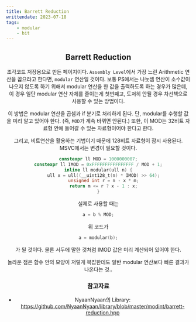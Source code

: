 ---
title: Barrett Reduction
writtendate: 2023-07-18
tags:
    - modular
    - bit
---

<Header />

## Barrett Reduction

조각코드 저장용으로 만든 페이지이다. `Assembly Level`에서 가장 느린 Arithmetic 연산을 꼽으라고 한다면, `modular` 연산일 것이다. 보통 PS에서는 나눗셈 연산이 소수값이 나오지 않도록 하기 위해서 modular 연산을 한 값을 출력하도록 하는 경우가 많은데, 이 경우 일단 modular 연산 자체를 줄이는게 첫번째고, 도저히 안될 경우 차선책으로 사용할 수 있는 방법이다.

이 방법은 modular 연산을 곱셈과 if 분기로 처리하게 된다. 단, modular를 수행할 값을 미리 알고 있어야 한다. (즉, `MOD`가 계속 바뀌면 안된다.) 또한, 이 MOD는 32비트 자료형 안에 들어갈 수 있는 자료형이어야 한다고 한다.

그리고, 비트연산을 활용하는 기법이기 때문에 128비트 자료형이 잠시 사용된다. MSVC에서는 변경이 필요할 것이다.

```cpp
constexpr ll MOD = 1000000007;
constexpr ll IMOD = 0xFFFFFFFFFFFFFFFF / MOD + 1;
inline ll modular(ull n) {
    ull x = ull((__uint128_t(n) * IMOD) >> 64);
    unsigned int r = n - x * m;
    return m <= r ? x - 1 : x;
}
```

실제로 사용할 때는
```cpp
a = b % MOD;
```
위 코드가
```cpp
a = modular(b);
```
가 될 것이다. 물론 서두에 말한 것처럼 IMOD 값은 미리 계산되어 있어야 한다.

놀라운 점은 함수 안의 모양이 저렇게 복잡한데도 일반 modular 연산보다 빠른 결과가 나온다는 것..

### 참고자료

- NyaanNyaan의 Library: https://github.com/NyaanNyaan/library/blob/master/modint/barrett-reduction.hpp

<TagList />
<Comment />
